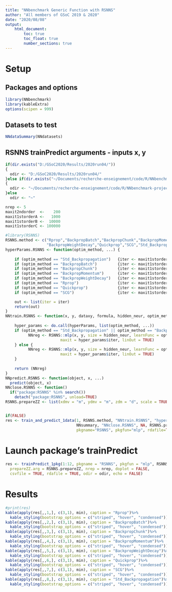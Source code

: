 ```yaml
---
title: "NNbenchmark Generic Function with RSNNS"
author: "All members of GSoC 2019 & 2020"
date: "2020/08/08"
output:
    html_document:
        toc: true
        toc_float: true
        number_sections: true
---
```


# Setup 

## Packages and options
```r
library(NNbenchmark)
library(kableExtra)
options(scipen = 999)
```

## Datasets to test
```r
NNdataSummary(NNdatasets)
```


## RSNNS trainPredict arguments - inputs x, y
```r
if(dir.exists("D:/GSoC2020/Results/2020run04/"))
{  
  odir <- "D:/GSoC2020/Results/2020run04/"
}else if(dir.exists("~/Documents/recherche-enseignement/code/R/NNbenchmark-project/NNtempresult/"))
{  
  odir <- "~/Documents/recherche-enseignement/code/R/NNbenchmark-project/NNtempresult/"
}else
  odir <- "~"

nrep <- 5
maxit2ndorder  <-    200
maxit1storderA <-   1000
maxit1storderB <-  10000
maxit1storderC <- 100000

#library(RSNNS)
RSNNS.method <- c("Rprop","BackpropBatch","BackpropChunk","BackpropMomentum",
                  "BackpropWeightDecay","Quickprop","SCG","Std_Backpropagation")
hyperParams.RSNNS <- function(optim_method, ...) {
    
    if (optim_method == "Std_Backpropagation")   {iter <- maxit1storderA} 
    if (optim_method == "BackpropBatch")         {iter <- maxit1storderB}
    if (optim_method == "BackpropChunk")         {iter <- maxit1storderA}
    if (optim_method == "BackpropMomentum")      {iter <- maxit1storderA}
    if (optim_method == "BackpropWeightDecay")   {iter <- maxit1storderA}
    if (optim_method == "Rprop")                 {iter <- maxit1storderA}
    if (optim_method == "Quickprop")             {iter <- maxit1storderB}
    if (optim_method == "SCG")                   {iter <- maxit1storderA}

    out <- list(iter = iter)
    return(out)
}
NNtrain.RSNNS <- function(x, y, dataxy, formula, hidden_neur, optim_method, hyperParams, NNfullformula, NNparam,...) {
    
    hyper_params <- do.call(hyperParams, list(optim_method, ...))
    if (optim_method == "Std_Backpropagation" || optim_method == "BackpropBatch"){
          NNreg <- RSNNS::mlp(x, y, size = hidden_neur, learnFunc = optim_method, learnFuncParams = c(0.1), #lr 
                        maxit = hyper_params$iter, linOut = TRUE)
    } else {
          NNreg <- RSNNS::mlp(x, y, size = hidden_neur, learnFunc = optim_method,
                        maxit = hyper_params$iter, linOut = TRUE)
    }
    
    return (NNreg)
}
NNpredict.RSNNS <- function(object, x, ...)
  predict(object, x)
NNclose.RSNNS <- function()
  if("package:RSNNS" %in% search())
    detach("package:RSNNS", unload=TRUE)
RSNNS.prepareZZ <- list(xdmv = "m", ydmv = "m", zdm = "d", scale = TRUE)


if(FALSE)
res <- train_and_predict_1data(1, RSNNS.method, "NNtrain.RSNNS", "hyperParams.RSNNS", "NNpredict.RSNNS", 
                               NNsummary, "NNclose.RSNNS", NA, RSNNS.prepareZZ, nrep=5, echo=TRUE, doplot=FALSE,
                               pkgname="RSNNS", pkgfun="mlp", rdafile=TRUE, odir=odir)

```


# Launch package's trainPredict

```r
res <- trainPredict_1pkg(1:12, pkgname = "RSNNS", pkgfun = "mlp", RSNNS.method,
  prepareZZ.arg = RSNNS.prepareZZ, nrep = nrep, doplot = FALSE,
  csvfile = TRUE, rdafile = TRUE, odir = odir, echo = FALSE)
```

# Results

```r
#print(res)
kable(apply(res[,,1,], c(3,1), min), caption = "Rprop")%>%
  kable_styling(bootstrap_options = c("striped", "hover", "condensed"))
kable(apply(res[,,2,], c(3,1), min), caption = "BackpropBatch")%>%
  kable_styling(bootstrap_options = c("striped", "hover", "condensed"))
kable(apply(res[,,3,], c(3,1), min), caption = "BackpropChunk")%>%
  kable_styling(bootstrap_options = c("striped", "hover", "condensed"))
kable(apply(res[,,4,], c(3,1), min), caption = "BackpropMomentum")%>%
  kable_styling(bootstrap_options = c("striped", "hover", "condensed"))
kable(apply(res[,,5,], c(3,1), min), caption = "BackpropWeightDecay")%>%
  kable_styling(bootstrap_options = c("striped", "hover", "condensed"))
kable(apply(res[,,6,], c(3,1), min), caption = "Quickprop")%>%
  kable_styling(bootstrap_options = c("striped", "hover", "condensed"))
kable(apply(res[,,7,], c(3,1), min), caption = "SCG")%>%
  kable_styling(bootstrap_options = c("striped", "hover", "condensed"))
kable(apply(res[,,8,], c(3,1), min), caption = "Std_Backpropagation")%>%
  kable_styling(bootstrap_options = c("striped", "hover", "condensed"))
```

